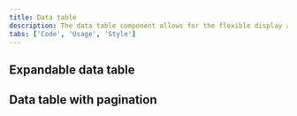 ```yaml
---
title: Data table
description: The data table component allows for the flexible display and sorting of information.
tabs: ['Code', 'Usage', 'Style']
---
```


<ComponentCode
  name="Data table"
  component="data-table"
  variation="data-table"
  hasReactVersion="datatable--default"
  hasVueVersion="datatable--default"
  hasAngularVersion="?path=/story/table--default"
  codepen="jRWbZZ"></ComponentCode>

## Expandable data table

<ComponentCode
  name="Expandable data table"
  component="data-table"
  variation="data-table--expandable"
  hasReactVersion="datatable--with-expansion"
  hasVueVersion="datatable--slotted-expanding-data"
  hasAngularVersion="?path=/story/table--with-expansion"
  codepen="wZMKme"></ComponentCode>

## Data table with pagination

<ComponentCode
  name="Data table with pagination"
  component="data-table"
  variation="data-table--with-pager"
  hasVueVersion="datatable--default"
  hasAngularVersion="?path=/story/table--with-pagination"
  codepen="MRKaBq"></ComponentCode>

<!--

## Small data table

<ComponentCode
    name="Small data table"
    component="data-table"
    variation="data-table--small"
    hasAngularVersion="?path=/story/table--default&knob-size=sm&knob-showSelectionColumn=true&knob-striped=true&knob-sortable=true&knob-Data grid keyboard interactions=
    >
</ComponentCode>

## Toolbar

<ComponentCode
    name="Toolbar"
    component="toolbar"
    variation="toolbar"
    hasVueVersion="toolbar--default"
    hasAngularVersion="?path=/story/table--with-toolbar"
    >
</ComponentCode>
-->

